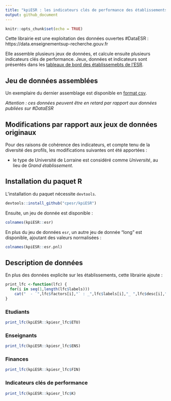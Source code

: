 ```yaml
---
title: "kpiESR : les indicateurs clés de performance des établissements l'enseignement supérieur et de la recherche "
output: github_document
---
```


```r
knitr::opts_chunk$set(echo = TRUE)
```

Cette librairie est une exploitation des données ouvertes #DataESR : https://data.enseignementsup-recherche.gouv.fr

Elle assemble plusieurs jeux de données, et calcule ensuite plusieurs indicateurs clés de performance. Jeux, données et indicateurs sont présentés dans les [tableaux de bord des établissemebts de l'ESR](https://github.com/cpesr/tdbESR-rapport).

## Jeu de données assemblées

Un exemplaire du dernier assemblage est disponible en [format csv](dataESR/tdbesr.csv).

_Attention : ces données peuvent être en retard par rapport aux données publiées sur #DataESR_

## Modifications par rapport aux jeux de données originaux

Pour des raisons de cohérence des indicateurs, et compte tenu de la diversité des profils, les modifications suivantes ont été apportées :

- le type de Université de Lorraine est considéré comme _Université_, au lieu de _Grand établissement_.

## Installation du paquet R

L'installation du paquet nécessite `devtools`.

```r
devtools::install_github("cpesr/kpiESR")
```

Ensuite, un jeu de donnée est disponible :

```r
colnames(kpiESR::esr)
```

En plus du jeu de données `esr`, un autre jeu de donnée "long" est disponible, ajoutant des valeurs normalisées :

```r
colnames(kpiESR::esr.pnl)
```

## Description de données

En plus des données explicite sur les établissements, cette librairie ajoute :

```r
print_lfc <-function(lfc) {
  for(i in seq(1,length(lfc$labels)))
    cat("  - `",lfc$factors[i],"` : _",lfc$labels[i],"_ ",lfc$desc[i],"\n", sep = '')
}
```

### Etudiants
```r
print_lfc(kpiESR::kpiesr_lfc$ETU)
```

### Enseignants
```r
print_lfc(kpiESR::kpiesr_lfc$ENS)
```

### Finances
```r
print_lfc(kpiESR::kpiesr_lfc$FIN)
```

### Indicateurs clés de performance
```r
print_lfc(kpiESR::kpiesr_lfc$K)
```

